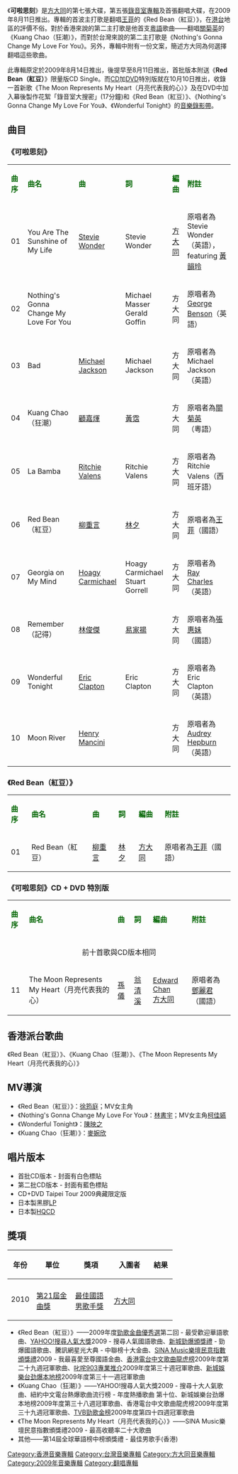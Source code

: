{{Unreferenced |time=2009-08-17T03:16:49+00:00 }}
{{Album infobox | <!-- See Wikipedia:WikiProject_Albums -->
|  Name        = 可啦思刻
|  Type        = 翻唱專輯
|  Artist      = [[方大同|方大同]]
|  Cover       = 方大同 Timeless 可啦思刻.jpg
|  Released    = 2009年8月11日（第一版）<br>2009年10月10日（CD + DVD 特別版）
|  Recorded    = 2009年
|  Genre       = [[國語流行音樂|國語流行音樂]]<br />[[粵語流行音樂|粵語流行音樂]]<br />[[英語流行音樂|英語流行音樂]]<br />[[西班牙語流行音樂|西班牙語流行音樂]]
|  Length      = 35分35秒
|  Label       = [[香港華納唱片|華納唱片]]
|  Number      = 
|  Producer    = [[Edward_Chan|Edward Chan]]<br />[[Charles_Lee|Charles Lee]]<br />[[方大同|方大同]]
|  Last album  = [[橙月_Orange_Moon|橙月 Orange Moon]]<br />(2008年)
|  This album  = '''可啦思刻'''<br />(2009年)
|  Next album  = [[15_(方大同專輯)|15]]<br />(2011年)
| Misc = {{Extra album cover 2
| Upper caption = 其他封面
| Type          = 翻唱專輯
| Cover         = 方大同 Timeless 可啦思刻(預購版).jpg
| Lower caption = 《可啦思刻》預購版封面}}
{{Extra album cover 2
| Upper caption = 其他封面
| Type          = 翻唱專輯
| Cover         = 方大同 Timeless 可啦思刻(CD+DVD).jpg
| Lower caption = 《可啦思刻》CD + DVD 特別版封面，[[台灣地區|台灣地區]]又名《可啦思刻（Taipei Tour 2009典藏限定版）》}}
}}
{{Infobox song
|  Type          = single 
|  Name          = Red Bean（紅豆）
|  Cover         = 方大同 Red Bean.jpg
|  Artist        = [[方大同|方大同]]
|  from Album    = 可啦思刻
|  Released      = 2009年8月11日
|  Recorded      = 2009年
|  Genre         = [[國語流行音樂|國語流行音樂]]
|  Length        = 3分56秒
|  Label         = [[香港華納唱片|華納唱片]]
|  Lyricist      = [[林夕|林夕]]
|  Composer      = [[柳重言|柳重言]]
|  Producer      = [[陳浩然_(音樂製作人)|Edward Chan]]<br />[[Charles_Lee|Charles Lee]]<br />[[方大同|方大同]]
}}

《'''可啦思刻'''》是[[方大同|方大同]]的第七張大碟，第五張[[錄音室專輯|錄音室專輯]]及首張翻唱大碟，在2009年8月11日推出。專輯的首波主打歌是翻唱[[王菲|王菲]]的《Red Bean（紅豆）》，在[[香港|港]][[台灣|台]]地區的評價不俗。對於香港來說的第二主打歌是他首支[[粵語|粵語]]歌曲——翻唱[[關菊英|關菊英]]的《Kuang Chao（狂潮）》，而對於台灣來說的第二主打歌是《Nothing's Gonna Change My Love For You》。另外，專輯中附有一份文案，簡述方大同為何選擇翻唱這些歌曲。

此專輯原定於2009年8月14日推出，後提早至8月11日推出，首批版本附送《'''Red Bean（紅豆）'''》限量版CD Single。而[[CD|CD]]加[[DVD|DVD]]特別版就在10月10日推出，收錄一首新歌《The Moon Represents My Heart（月亮代表我的心）》及在DVD中加入幕後製作花絮「錄音室大搜密」(17分鐘)和《Red Bean（紅豆）》、《Nothing's Gonna Change My Love For You》、《Wonderful Tonight》的[[音樂錄影帶|音樂錄影帶]]。

== 曲目 ==
=== 《可啦思刻》 ===
{| class="wikitable"
|-
| <font color=darkgreen>'''曲序'''</font> || <font color=darkgreen>'''曲名'''</font> || <font color=darkgreen>'''曲'''</font> || <font color=darkgreen>'''詞'''</font> || <font color=darkgreen>'''編曲'''</font> || <font color=darkgreen>'''附註'''</font>
|-
| 01 || You Are The Sunshine of My Life || [[Stevie_Wonder|Stevie Wonder]] || Stevie Wonder || [[方大同|方大同]] || 原唱者為Stevie Wonder（英語），featuring [[黃韻玲|黃韻玲]]
|-
| 02 || Nothing's Gonna Change My Love For You || {{link-en|Michael Masser|Michael Masser}}<br>{{link-en|Gerald Goffin|Gerald Goffin}} || Michael Masser<br>Gerald Goffin || 方大同 || 原唱者為[[George_Benson|George Benson]]（英語）
|-
| 03 || Bad || [[Michael_Jackson|Michael Jackson]] || Michael Jackson || 方大同 || 原唱者為Michael Jackson（英語）
|-
| 04 || Kuang Chao（狂潮） || [[顧嘉煇|顧嘉煇]] || [[黃霑|黃霑]] || 方大同 || 原唱者為[[關菊英|關菊英]]（粵語）
|-
| 05 || La Bamba || [[里奇·瓦倫斯|Ritchie Valens]] || Ritchie Valens || 方大同 || 原唱者為Ritchie Valens（西班牙語）
|-
| 06 || Red Bean（紅豆） || [[柳重言|柳重言]] || [[林夕|林夕]] || 方大同 || 原唱者為[[王菲|王菲]]（國語）
|-
| 07 || Georgia on My Mind || [[霍奇·卡迈克尔|Hoagy Carmichael]]<br>{{link-en|Stuart Gorrell|Stuart Gorrell}} || Hoagy Carmichael<br>Stuart Gorrell || 方大同 || 原唱者為[[Ray_Charles|Ray Charles]]（英語）
|-
| 08 || Remember（記得） || [[林俊傑|林俊傑]] || [[易家揚|易家揚]] || 方大同 || 原唱者為[[張惠妹|張惠妹]]（國語）
|-
| 09 || Wonderful Tonight || [[Eric_Clapton|Eric Clapton]] || Eric Clapton || 方大同 || 原唱者為Eric Clapton（英語）
|-
| 10 || Moon River || [[亨利·曼西尼|Henry Mancini]] || {{link-en|Johnny Mercer|Johnny Mercer}} || 方大同 || 原唱者為[[Audrey_Hepburn|Audrey Hepburn]]（英語）
|}

=== 《Red Bean（紅豆）》 ===
{| class="wikitable"
|-
| <font color=darkgreen>'''曲序'''</font> || <font color=darkgreen>'''曲名'''</font> || <font color=darkgreen>'''曲'''</font> || <font color=darkgreen>'''詞'''</font> || <font color=darkgreen>'''編曲'''</font> || <font color=darkgreen>'''附註'''</font>
|-
| 01 || Red Bean（紅豆） || [[柳重言|柳重言]] ||[[林夕|林夕]] || [[方大同|方大同]] || 原唱者為[[王菲|王菲]]（國語）
|}

=== 《可啦思刻》CD + DVD 特別版 ===
{| class="wikitable"
|-
| <font color=darkgreen>'''曲序'''</font> || <font color=darkgreen>'''曲名'''</font> || <font color=darkgreen>'''曲'''</font> || <font color=darkgreen>'''詞'''</font> || <font color=darkgreen>'''編曲'''</font> || <font color=darkgreen>'''附註'''</font>
|-
| colspan=6 align="center"|前十首歌與CD版本相同
|-
| 11 || The Moon Represents My Heart（月亮代表我的心） || [[孫儀|孫儀]] || [[翁清溪|翁清溪]] || [[Edward_Chan|Edward Chan]]<br>[[方大同|方大同]] || 原唱者為[[鄧麗君|鄧麗君]]（國語）
|}

==香港派台歌曲==
《Red Bean（紅豆）》、《Kuang Chao（狂潮）》、《The Moon Represents My Heart（月亮代表我的心）》

==MV導演==
* 《Red Bean（紅豆）》：[[徐筠庭|徐筠庭]]；MV女主角
* 《Nothing's Gonna Change My Love For You》：[[林書宇|林書宇]]；MV女主角[[柯佳嬿|柯佳嬿]]
* 《Wonderful Tonight》：[[陳映之|陳映之]]
* 《Kuang Chao（狂潮）》：[[麥婉欣|麥婉欣]]

== 唱片版本 ==
* 首批CD版本 - 封面有白色標貼
* 第二批CD版本 - 封面有藍色標貼
* CD+DVD Taipei Tour 2009典藏限定版
* 日本製黑膠[[LP|LP]]
* 日本製[[HQCD|HQCD]]

==獎項==
{| class="wikitable" width="70%"
|-align=center
! width="10%"|年份
! width="25%"|單位
! width="25%"|獎項
! width="25%"|入圍者
! width="20%"|結果
|- align=center
| rowspan="4"| 2010
|- align=center
| rowspan="2"|[[第21屆金曲獎|第21屆金曲獎]]
| [[最佳國語男歌手獎_(金曲獎)|最佳國語男歌手獎]]
| [[方大同|方大同]]
|  {{nom}}
|}
*《Red Bean（紅豆）》——2009年度[[勁歌金曲優秀選|勁歌金曲優秀選]]第二回 - 最受歡迎華語歌曲、[[YAHOO!搜尋人氣大獎|YAHOO!搜尋人氣大獎]]2009 - 搜尋人氣國語歌曲、[[新城勁爆頒獎禮|新城勁爆頒獎禮]] - 勁爆國語歌曲、騰訊網星光大典 - 中聯榜十大金曲、[[SINA_Music樂壇民意指數頒獎禮|SINA Music樂壇民意指數頒獎禮]]2009 - 我最喜愛至尊國語金曲、[[香港電台|香港電台中文歌曲龍虎榜]]2009年度第二十九週冠軍歌曲、[[叱咤樂壇流行榜|叱咤903專業推介]]2009年度第三十週冠軍歌曲、[[新城勁爆頒獎禮|新城娛樂台劲爆本地榜]]2009年度第三十一週冠軍歌曲
*《Kuang Chao（狂潮）》——YAHOO!搜尋人氣大獎2009 - 搜尋十大人氣歌曲、紐約中文電台熱爆歌曲流行榜 - 年度熱播歌曲 第十位、新城娛樂台劲爆本地榜2009年度第三十八週冠軍歌曲、香港電台中文歌曲龍虎榜2009年度第三十九週冠軍歌曲、[[勁歌金曲|TVB勁歌金榜]]2009年度第四十四週冠軍歌曲
*《The Moon Represents My Heart（月亮代表我的心）》——SINA Music樂壇民意指數頒獎禮2009 - 最高收聽率二十大歌曲
*其他——第14屆全球華語榜中榜頒獎禮 - 最佳男歌手(香港)

{{方大同}}
[[Category:香港音樂專輯|Category:香港音樂專輯]]
[[Category:台灣音樂專輯|Category:台灣音樂專輯]]
[[Category:方大同音樂專輯|Category:方大同音樂專輯]]
[[Category:2009年音樂專輯|Category:2009年音樂專輯]]
[[Category:翻唱專輯|Category:翻唱專輯]]